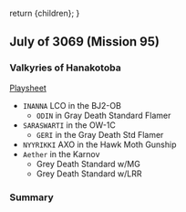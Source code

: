   return <Framework>{children}</Framework>;
}

## July of 3069 (Mission 95)

### Valkyries of Hanakotoba

[Playsheet](/play-sheets/gameday-2025-01-05-voh)

- `INANNA` LCO in the BJ2-OB
  - `ODIN` in Gray Death Standard Flamer
- `SARASWARTI` in the OW-1C
  - `GERI` in the Gray Death Std Flamer
- `NYYRIKKI` AXO in the Hawk Moth Gunship
- `Aether` in the Karnov
  - Grey Death Standard w/MG
  - Grey Death Standard w/LRR

### Summary
